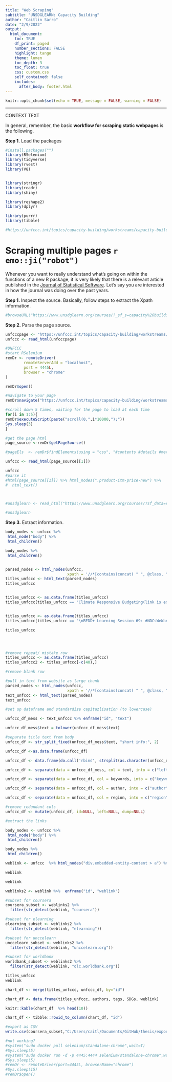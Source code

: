 ```yaml
---
title: "Web Scraping"
subtitle: "UNSDGLEARN: Capacity Building"
author: "Caitlin Sarro"
date: "2/9/2022"
output: 
  html_document:
    toc: TRUE
    df_print: paged
    number_sections: FALSE
    highlight: tango
    theme: lumen
    toc_depth: 3
    toc_float: true
    css: custom.css 
    self_contained: false
    includes:
      after_body: footer.html
---
```


```r
knitr::opts_chunk$set(echo = TRUE, message = FALSE, warning = FALSE)
```
***
CONTEXT TEXT

In general, remember, the basic **workflow for scraping static webpages** is the following.

**Step 1.** Load the packages

```r
#install.packages("")
library(RSelenium)
library(tidyverse)
library(rvest)
library(V8)


library(stringr)
library(readr)
library(shiny)

library(reshape2)
library(dplyr)

library(purrr)
library(tibble)

```



```r
#https://unfccc.int/topics/capacity-building/workstreams/capacity-building-portal/capacity-building-e-learning#eq-1


```

# Scraping multiple pages `r emo::ji("robot")`

Whenever you want to really understand what's going on within the functions of a new R package, it is very likely that there is a relevant article published in the [Journal of Statistical Software](https://www.jstatsoft.org/index). Let's say you are interested in how the journal was doing over the past years.

**Step 1.** Inspect the source. Basically, follow steps to extract the Xpath information.
```r
#browseURL("https://www.unsdglearn.org/courses/?_sf_s=capacity%20building")
```

**Step 2.** Parse the page source.

```r

unfcccpage <- "https://unfccc.int/topics/capacity-building/workstreams/capacity-building-portal/capacity-building-e-learning#eq-1"
unfccc <- read_html(unfcccpage)


```

```r
#UNFCCC 
#start RSelenium
remDr <- remoteDriver(
        remoteServerAdd = "localhost",
        port = 4445L,
        browser = "chrome"
)

remDr$open()

#navigate to your page
remDr$navigate("https://unfccc.int/topics/capacity-building/workstreams/capacity-building-portal/capacity-building-e-learning#eq-1")

#scroll down 5 times, waiting for the page to load at each time
for(i in 1:5){      
remDr$executeScript(paste("scroll(0,",i*10000,");"))
Sys.sleep(3)    
}

#get the page html
page_source <-remDr$getPageSource()

#pageEls  <- remDr$findElements(using = "css", "#contents #details #meta")

unfccc <- read_html(page_source[[1]])

unfccc
#parse it
#html(page_source[[1]]) %>% html_nodes(".product-itm-price-new") %>%
#  html_text()



#unsdglearn <- read_html("https://www.unsdglearn.org/courses/?sf_data=results&_sf_s=capacity%20building&sf_paged=2")

#unsdglearn
```
**Step 3.** Extract information.

```r
body_nodes <- unfccc %>% 
 html_node("body") %>% 
 html_children()

body_nodes %>% 
 html_children()


parsed_nodes <- html_nodes(unfccc, 
                           xpath = '//*[contains(concat( " ", @class, " " ), concat( " ", "text-align-left", " " )) and (((count(preceding-sibling::*) + 1) = 1) and parent::*)]')
titles_unfccc <- html_text(parsed_nodes)
titles_unfccc


titles_unfccc <- as.data.frame(titles_unfccc)
titles_unfccc[titles_unfccc == "Climate Responsive Budgeting(link is external)Short info: This tutorial introduces how governments can respond to the climate change challenge through better budgeting, which integrates climate change risks and opportunities into budget preparation."] <- "Climate Responsive Budgeting"


titles_unfccc <- as.data.frame(titles_unfccc)
titles_unfccc[titles_unfccc == "\nREDD+ Learning Session 69: #NDCsWeWant - NDC Policy Recommendations on Forests and Food\n\n(link is external) \n\n\nShort info: In this learning session, presenters will provide decision-makers with joint policy recommendations to maximize forest and food related NBS as they revise their NDCs to meet the ambition of the Paris Agreement. Amanda McKee from the NDC Partnership will introduce the webinar and set the scene, Fernanda de Carvalho from WWF will present the organization’s checklist for assessing the #NDCsWeWant, and Franziska Haupt and Haseeb Bakhtary from Climate Focus will discuss key findings from “Enhancing NDCs for Food Systems” and a forthcoming report “Enhancing forest targets and measures in NDCs.”Providing Institution:  WWF Forest and ClimateRegion: GlobalType of Activities: Online Course(link is external)Learn more\n"] <- " "

titles_unfccc




#remove repeat/ mistake row
titles_unfccc <- as.data.frame(titles_unfccc)
titles_unfccc2 <- titles_unfccc[-c(40),]

#remove blank row


```


```r
#pull in text from website as large chunk
parsed_nodes <- html_nodes(unfccc, 
                           xpath = '//*[contains(concat( " ", @class, " " ), concat( " ", "table-container", " " )) ]')
text_unfccc <- html_text(parsed_nodes)
text_unfccc
```

```r
#set up dataframe and standardize capitazlisation (to lowercase)

unfccc_df_mess <- text_unfccc %>% enframe("id", "text")

unfccc_df_mess$text = tolower(unfccc_df_mess$text)

#separate title text from body
unfccc_df <- str_split_fixed(unfccc_df_mess$text, "short info:", 2)

unfccc_df <-as.data.frame(unfccc_df)

unfccc_df <- data.frame(do.call('rbind', strsplit(as.character(unfccc_df$V2),'providing institution',fixed=TRUE)))

unfccc_df <- separate(data = unfccc_df_mess, col = text, into = c("left", "keywords"), sep = "short info:")

unfccc_df <- separate(data = unfccc_df, col = keywords, into = c("keywords", "author"), sep = "providing institution:")

unfccc_df <- separate(data = unfccc_df, col = author, into = c("author", "region"), sep = "region:")

unfccc_df <- separate(data = unfccc_df, col = region, into = c("region", "dump"), sep = "type of activities:")

#remove redundant cols
unfccc_df <- mutate(unfccc_df, id=NULL, left=NULL, dump=NULL)


```

```r
#extract the links

body_nodes <- unfccc %>% 
 html_node("body") %>% 
 html_children()

body_nodes %>% 
 html_children()

weblink <- unfccc  %>% html_nodes("div.embedded-entity-content > a") %>% html_attr("href")

weblink

```



```r
weblink

weblinks2 <- weblink %>%  enframe("id", "weblink")

#subset for coursera
coursera_subset <- weblinks2 %>%
  filter(str_detect(weblink, "coursera"))

#subset for elearning
elearning_subset <- weblinks2 %>%
  filter(str_detect(weblink, "elearning"))

#subset for unccelearn
unccelearn_subset <- weblinks2 %>%
  filter(str_detect(weblink, "unccelearn.org"))

#subset for worldbank
worldbank_subset <- weblinks2 %>%
  filter(str_detect(weblink, "olc.worldbank.org"))

```



```r
titles_unfccc
weblink

chart_df <- merge(titles_unfccc, unfccc_df, by="id")

chart_df <- data.frame(titles_unfccc, authors, tags, SDGs, weblink)

knitr::kable(chart_df  %>% head(10))

chart_df <- tibble::rowid_to_column(chart_df, "id")

```

```r
#export as CSV
write.csv(coursera_subset,"C:/Users/caitl/Documents/GitHub/thesis/exports/coursera.csv", row.names = TRUE)

```

```r
#not working?
#system("sudo docker pull selenium/standalone-chrome",wait=T)
#Sys.sleep(5)
#system("sudo docker run -d -p 4445:4444 selenium/standalone-chrome",wait=T)
#Sys.sleep(5)
#remDr <- remoteDriver(port=4445L, browserName="chrome")
#Sys.sleep(15)
#remDr$open()

```